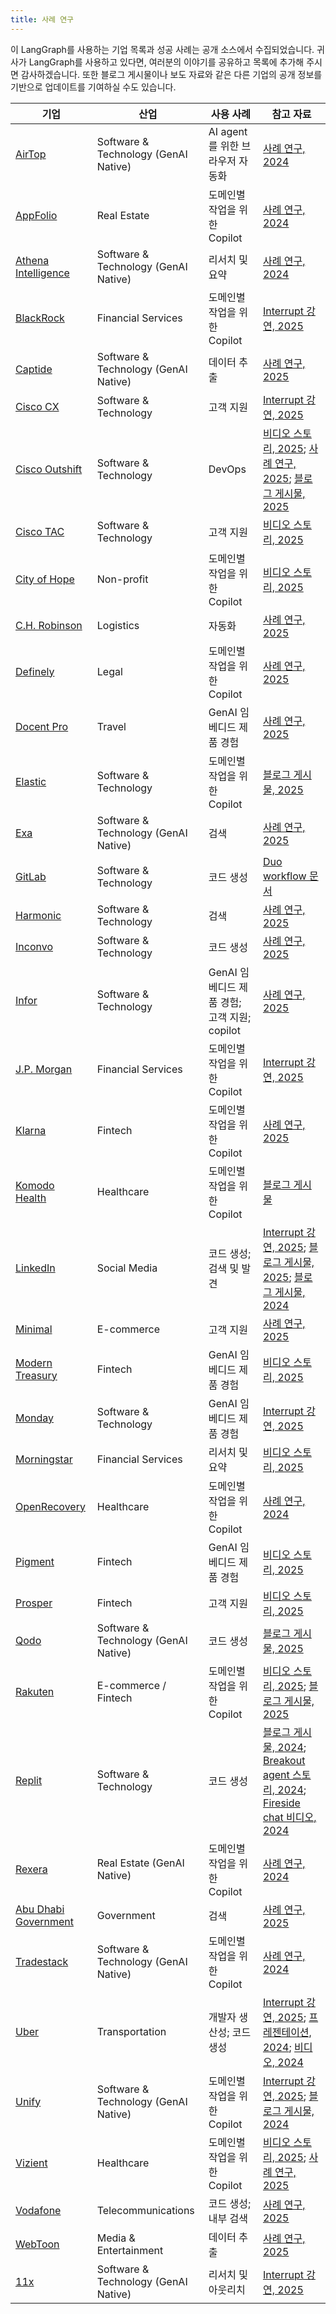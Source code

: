 ```yaml
---
title: 사례 연구
---
```




이 LangGraph를 사용하는 기업 목록과 성공 사례는 공개 소스에서 수집되었습니다. 귀사가 LangGraph를 사용하고 있다면, 여러분의 이야기를 공유하고 목록에 추가해 주시면 감사하겠습니다. 또한 블로그 게시물이나 보도 자료와 같은 다른 기업의 공개 정보를 기반으로 업데이트를 기여하실 수도 있습니다.

| 기업 | 산업 | 사용 사례 | 참고 자료 |
| --- | --- | --- | --- |
| [AirTop](https://www.airtop.ai/) | Software & Technology (GenAI Native) | AI agent를 위한 브라우저 자동화 | [사례 연구, 2024](https://blog.langchain.dev/customers-airtop/) |
| [AppFolio](https://www.appfolio.com/) | Real Estate | 도메인별 작업을 위한 Copilot | [사례 연구, 2024](https://blog.langchain.dev/customers-appfolio/) |
| [Athena Intelligence](https://www.athenaintel.com/) | Software & Technology (GenAI Native) | 리서치 및 요약 | [사례 연구, 2024](https://blog.langchain.dev/customers-athena-intelligence/) |
| [BlackRock](https://www.blackrock.com/) | Financial Services | 도메인별 작업을 위한 Copilot | [Interrupt 강연, 2025](https://youtu.be/oyqeCHFM5U4?feature=shared) |
| [Captide](https://www.captide.co/) | Software & Technology (GenAI Native) | 데이터 추출 | [사례 연구, 2025](https://blog.langchain.dev/how-captide-is-redefining-equity-research-with-agentic-workflows-built-on-langgraph-and-langsmith/) |
| [Cisco CX](https://www.cisco.com/site/us/en/services/modern-data-center/index.html?CCID=cc005911&DTID=eivtotr001480&OID=srwsas032775) | Software & Technology | 고객 지원 | [Interrupt 강연, 2025](https://youtu.be/gPhyPRtIMn0?feature=shared) |
| [Cisco Outshift](https://outshift.cisco.com/) | Software & Technology | DevOps | [비디오 스토리, 2025](https://www.youtube.com/watch?v=htcb-vGR_x0); [사례 연구, 2025](https://blog.langchain.com/cisco-outshift/); [블로그 게시물, 2025](https://outshift.cisco.com/blog/build-react-agent-application-for-devops-tasks-using-rest-apis) |
| [Cisco TAC](https://www.cisco.com/c/en/us/support/index.html) | Software & Technology | 고객 지원 | [비디오 스토리, 2025](https://youtu.be/EAj0HBDGqaE?feature=shared) |
| [City of Hope](https://www.cityofhope.org/) | Non-profit | 도메인별 작업을 위한 Copilot | [비디오 스토리, 2025](https://youtu.be/9ABwtK2gIZU?feature=shared) |
| [C.H. Robinson](https://www.chrobinson.com/en-us/) | Logistics | 자동화 | [사례 연구, 2025](https://blog.langchain.dev/customers-chrobinson/) |
| [Definely](https://www.definely.com/) | Legal | 도메인별 작업을 위한 Copilot | [사례 연구, 2025](https://blog.langchain.com/customers-definely/) |
| [Docent Pro](https://docentpro.com/) | Travel | GenAI 임베디드 제품 경험 | [사례 연구, 2025](https://blog.langchain.com/customers-docentpro/) |
| [Elastic](https://www.elastic.co/) | Software & Technology | 도메인별 작업을 위한 Copilot | [블로그 게시물, 2025](https://www.elastic.co/blog/elastic-security-generative-ai-features) |
| [Exa](https://exa.ai/) | Software & Technology (GenAI Native) | 검색 | [사례 연구, 2025](https://blog.langchain.com/exa/) |
| [GitLab](https://about.gitlab.com/) | Software & Technology | 코드 생성 | [Duo workflow 문서](https://handbook.gitlab.com/handbook/engineering/architecture/design-documents/duo_workflow/) |
| [Harmonic](https://harmonic.ai/) | Software & Technology | 검색 | [사례 연구, 2025](https://blog.langchain.com/customers-harmonic/) |
| [Inconvo](https://inconvo.ai/?ref=blog.langchain.dev) | Software & Technology | 코드 생성 | [사례 연구, 2025](https://blog.langchain.dev/customers-inconvo/) |
| [Infor](https://infor.com/) | Software & Technology | GenAI 임베디드 제품 경험; 고객 지원; copilot | [사례 연구, 2025](https://blog.langchain.dev/customers-infor/) |
| [J.P. Morgan](https://www.jpmorganchase.com/) | Financial Services | 도메인별 작업을 위한 Copilot | [Interrupt 강연, 2025](https://youtu.be/yMalr0jiOAc?feature=shared) |
| [Klarna](https://www.klarna.com/) | Fintech | 도메인별 작업을 위한 Copilot | [사례 연구, 2025](https://blog.langchain.dev/customers-klarna/) |
| [Komodo Health](https://www.komodohealth.com/) | Healthcare | 도메인별 작업을 위한 Copilot | [블로그 게시물](https://www.komodohealth.com/perspectives/new-gen-ai-assistant-empowers-the-enterprise/) |
| [LinkedIn](https://www.linkedin.com/) | Social Media | 코드 생성; 검색 및 발견 | [Interrupt 강연, 2025](https://youtu.be/NmblVxyBhi8?feature=shared); [블로그 게시물, 2025](https://www.linkedin.com/blog/engineering/ai/practical-text-to-sql-for-data-analytics); [블로그 게시물, 2024](https://www.linkedin.com/blog/engineering/generative-ai/behind-the-platform-the-journey-to-create-the-linkedin-genai-application-tech-stack) |
| [Minimal](https://gominimal.ai/) | E-commerce | 고객 지원 | [사례 연구, 2025](https://blog.langchain.dev/how-minimal-built-a-multi-agent-customer-support-system-with-langgraph-langsmith/) |
| [Modern Treasury](https://www.moderntreasury.com/) | Fintech | GenAI 임베디드 제품 경험 | [비디오 스토리, 2025](https://youtu.be/AwAiffXqaCU?feature=shared) |
| [Monday](https://monday.com/) | Software & Technology | GenAI 임베디드 제품 경험 | [Interrupt 강연, 2025](https://blog.langchain.dev/how-minimal-built-a-multi-agent-customer-support-system-with-langgraph-langsmith/) |
| [Morningstar](https://www.morningstar.com/) | Financial Services | 리서치 및 요약 | [비디오 스토리, 2025](https://youtu.be/6LidoFXCJPs?feature=shared) |
| [OpenRecovery](https://www.openrecovery.com/) | Healthcare | 도메인별 작업을 위한 Copilot | [사례 연구, 2024](https://blog.langchain.dev/customers-openrecovery/) |
| [Pigment](https://www.pigment.com/) | Fintech | GenAI 임베디드 제품 경험 | [비디오 스토리, 2025](https://youtu.be/5JVSO2KYOmE?feature=shared) |
| [Prosper](https://www.prosper.com/) | Fintech | 고객 지원 | [비디오 스토리, 2025](https://youtu.be/9RFNOYtkwsc?feature=shared) |
| [Qodo](https://www.qodo.ai/) | Software & Technology (GenAI Native) | 코드 생성 | [블로그 게시물, 2025](https://www.qodo.ai/blog/why-we-chose-langgraph-to-build-our-coding-agent/) |
| [Rakuten](https://www.rakuten.com/) | E-commerce / Fintech | 도메인별 작업을 위한 Copilot | [비디오 스토리, 2025](https://youtu.be/gD1LIjCkuA8?feature=shared); [블로그 게시물, 2025](https://rakuten.today/blog/from-ai-hype-to-real-world-tools-rakuten-teams-up-with-langchain.html) |
| [Replit](https://replit.com/) | Software & Technology | 코드 생성 | [블로그 게시물, 2024](https://blog.langchain.dev/customers-replit/); [Breakout agent 스토리, 2024](https://www.langchain.com/breakoutagents/replit); [Fireside chat 비디오, 2024](https://www.youtube.com/watch?v=ViykMqljjxU) |
| [Rexera](https://www.rexera.com/) | Real Estate (GenAI Native) | 도메인별 작업을 위한 Copilot | [사례 연구, 2024](https://blog.langchain.dev/customers-rexera/) |
| [Abu Dhabi Government](https://www.tamm.abudhabi/) | Government | 검색 | [사례 연구, 2025](https://blog.langchain.com/customers-abu-dhabi-government/) |
| [Tradestack](https://www.tradestack.uk/) | Software & Technology (GenAI Native) | 도메인별 작업을 위한 Copilot | [사례 연구, 2024](https://blog.langchain.dev/customers-tradestack/) |
| [Uber](https://www.uber.com/) | Transportation | 개발자 생산성; 코드 생성 | [Interrupt 강연, 2025](https://youtu.be/Bugs0dVcNI8?feature=shared); [프레젠테이션, 2024](https://dpe.org/sessions/ty-smith-adam-huda/this-year-in-ubers-ai-driven-developer-productivity-revolution/); [비디오, 2024](https://www.youtube.com/watch?v=8rkA5vWUE4Y) |
| [Unify](https://www.unifygtm.com/) | Software & Technology (GenAI Native) | 도메인별 작업을 위한 Copilot | [Interrupt 강연, 2025](https://youtu.be/pKk-LfhujwI?feature=shared); [블로그 게시물, 2024](https://blog.langchain.dev/unify-launches-agents-for-account-qualification-using-langgraph-and-langsmith/) |
| [Vizient](https://www.vizientinc.com/) | Healthcare | 도메인별 작업을 위한 Copilot | [비디오 스토리, 2025](https://www.youtube.com/watch?v=vrjJ6NuyTWA); [사례 연구, 2025](https://blog.langchain.dev/p/3d2cd58c-13a5-4df9-bd84-7d54ed0ed82c/) |
| [Vodafone](https://www.vodafone.com/) | Telecommunications | 코드 생성; 내부 검색 | [사례 연구, 2025](https://blog.langchain.dev/customers-vodafone/) |
| [WebToon](https://www.webtoons.com/en/) | Media & Entertainment | 데이터 추출 | [사례 연구, 2025](https://blog.langchain.com/customers-webtoon/) |
| [11x](https://www.11x.ai/) | Software & Technology (GenAI Native) | 리서치 및 아웃리치 | [Interrupt 강연, 2025](https://youtu.be/fegwPmaAPQk?feature=shared) |